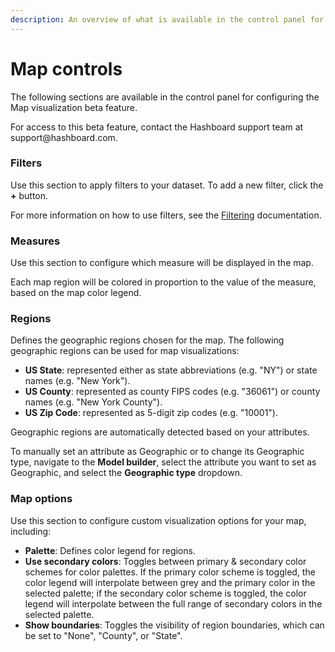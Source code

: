 ```yaml
---
description: An overview of what is available in the control panel for configuring Map visualizations.
---
```



# Map controls

The following sections are available in the control panel for configuring the Map visualization beta feature.

<Callout type="info">
  For access to this beta feature, contact the Hashboard support team at support@hashboard.com.
</Callout>

### Filters

Use this section to apply filters to your dataset. To add a new filter, click the **+** button.

For more information on how to use filters, see the [Filtering](../filter) documentation.

### Measures

Use this section to configure which measure will be displayed in the map. 

Each map region will be colored in proportion to the value of the measure, based on the map color legend.

### Regions

Defines the geographic regions chosen for the map. The following geographic regions can be used for map visualizations:
- **US State**: represented either as state abbreviations (e.g. "NY") or state names (e.g. "New York").
- **US County**: represented as county FIPS codes (e.g. "36061") or county names (e.g. "New York County").
- **US Zip Code**: represented as 5-digit zip codes (e.g. "10001").

Geographic regions are automatically detected based on your attributes. 

To manually set an attribute as Geographic or to change 
its Geographic type, navigate to the **Model builder**, select the attribute you want to set as Geographic, and select the 
**Geographic type** dropdown. 

### Map options

Use this section to configure custom visualization options for your map, including:

- **Palette**: Defines color legend for regions.
- **Use secondary colors**: Toggles between primary & secondary color schemes for color palettes. 
    If the primary color scheme is toggled, the color legend will interpolate between grey and the primary color in the selected palette;
    if the secondary color scheme is toggled, the color legend will interpolate between the full range of secondary colors in the selected palette.
- **Show boundaries**: Toggles the visibility of region boundaries, which can be set to "None", "County", or "State".